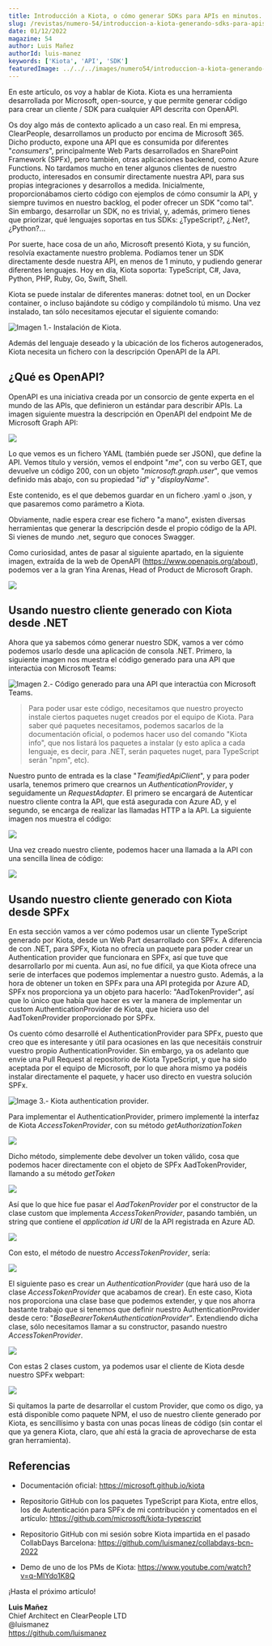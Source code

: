 ```yaml
---
title: Introducción a Kiota, o cómo generar SDKs para APIs en minutos.
slug: /revistas/numero-54/introduccion-a-kiota-generando-sdks-para-apis-en-minutos
date: 01/12/2022
magazine: 54
author: Luis Mañez
authorId: luis-manez
keywords: ['Kiota', 'API', 'SDK']
featuredImage: ../../../images/numero54/introduccion-a-kiota-generando-sdks-para-apis-en-minutos/image1.png
---
```


En este artículo, os voy a hablar de Kiota. Kiota es una herramienta
desarrollada por Microsoft, open-source, y que permite generar código
para crear un cliente / SDK para cualquier API descrita con OpenAPI.

Os doy algo más de contexto aplicado a un caso real. En mi empresa,
ClearPeople, desarrollamos un producto por encima de Microsoft 365.
Dicho producto, expone una API que es consumida por diferentes
"*consumers*", principalmente Web Parts desarrollados en SharePoint
Framework (SPFx), pero también, otras aplicaciones backend, como Azure
Functions. No tardamos mucho en tener algunos clientes de nuestro
producto, interesados en consumir directamente nuestra API, para sus
propias integraciones y desarrollos a medida. Inicialmente,
proporcionábamos cierto código con ejemplos de cómo consumir la API, y
siempre tuvimos en nuestro backlog, el poder ofrecer un SDK "como tal".
Sin embargo, desarrollar un SDK, no es trivial, y, además, primero
tienes que priorizar, qué lenguajes soportas en tus SDKs: ¿TypeScript?,
¿.Net?, ¿Python?\...

Por suerte, hace cosa de un año, Microsoft presentó Kiota, y su función,
resolvía exactamente nuestro problema. Podíamos tener un SDK
directamente desde nuestra API, en menos de 1 minuto, y pudiendo generar
diferentes lenguajes. Hoy en día, Kiota soporta: TypeScript, C#, Java,
Python, PHP, Ruby, Go, Swift, Shell.

Kiota se puede instalar de diferentes maneras: dotnet tool, en un Docker
container, o incluso bajándote su código y compilándolo tú mismo. Una
vez instalado, tan sólo necesitamos ejecutar el siguiente comando:

![Imagen 1.- Instalación de Kiota.](../../../images/numero54/introduccion-a-kiota-generando-sdks-para-apis-en-minutos/image1.png)



Además del lenguaje deseado y la ubicación de los ficheros
autogenerados, Kiota necesita un fichero con la descripción OpenAPI de
la API.

## ¿Qué es OpenAPI?

OpenAPI es una iniciativa creada por un consorcio de gente experta en el
mundo de las APIs, que definieron un estándar para describir APIs. La
imagen siguiente muestra la descripción en OpenAPI del endpoint Me de
Microsoft Graph API:

![](../../../images/numero54/introduccion-a-kiota-generando-sdks-para-apis-en-minutos/image3.png)

Lo que vemos es un fichero YAML (también puede ser JSON), que define la
API. Vemos título y versión, vemos el endpoint "*me*", con su verbo GET,
que devuelve un código 200, con un objeto "*microsoft.graph.user*", que
vemos definido más abajo, con su propiedad "*id*" y "*displayName*".

Este contenido, es el que debemos guardar en un fichero .yaml o .json, y
que pasaremos como parámetro a Kiota.

Obviamente, nadie espera crear ese fichero "a mano", existen diversas
herramientas que generar la descripción desde el propio código de la
API. Si vienes de mundo .net, seguro que conoces Swagger.

Como curiosidad, antes de pasar al siguiente apartado, en la siguiente
imagen, extraída de la web de OpenAPI
(https://www.openapis.org/about), podemos ver a la gran Yina Arenas,
Head of Product de Microsoft Graph.

![](../../../images/numero54/introduccion-a-kiota-generando-sdks-para-apis-en-minutos/image4.png)

## Usando nuestro cliente generado con Kiota desde .NET

Ahora que ya sabemos cómo generar nuestro SDK, vamos a ver cómo podemos
usarlo desde una aplicación de consola .NET. Primero, la siguiente
imagen nos muestra el código generado para una API que interactúa con
Microsoft Teams:

![Imagen 2.- Código generado para una API que interactúa con Microsoft Teams.](../../../images/numero54/introduccion-a-kiota-generando-sdks-para-apis-en-minutos/image5.png)



> Para poder usar este código, necesitamos que nuestro proyecto
> instale ciertos paquetes nuget creados por el equipo de Kiota. Para
> saber qué paquetes necesitamos, podemos sacarlos de la documentación
> oficial, o podemos hacer uso del comando "Kiota info", que nos listará
> los paquetes a instalar (y esto aplica a cada lenguaje, es decir, para
> .NET, serán paquetes nuget, para TypeScript serán "npm", etc).

Nuestro punto de entrada es la clase "*TeamifiedApiClient*", y para
poder usarla, tenemos primero que crearnos un *AuthenticationProvider*,
y seguidamente un *RequestAdapter*. El primero se encargará de
Autenticar nuestro cliente contra la API, que está asegurada con Azure
AD, y el segundo, se encarga de realizar las llamadas HTTP a la API. La
siguiente imagen nos muestra el código:

![](../../../images/numero54/introduccion-a-kiota-generando-sdks-para-apis-en-minutos/image6.png)

Una vez creado nuestro cliente, podemos hacer una llamada a la API con
una sencilla línea de código:

![](../../../images/numero54/introduccion-a-kiota-generando-sdks-para-apis-en-minutos/image7.png)

## Usando nuestro cliente generado con Kiota desde SPFx

En esta sección vamos a ver cómo podemos usar un cliente TypeScript
generado por Kiota, desde un Web Part desarrollado con SPFx. A
diferencia de con .NET, para SPFx, Kiota no ofrecía un paquete para
poder crear un Authentication provider que funcionara en SPFx, así que
tuve que desarrollarlo por mi cuenta. Aun así, no fue difícil, ya que
Kiota ofrece una serie de interfaces que podemos implementar a nuestro
gusto. Además, a la hora de obtener un token en SPFx para una API
protegida por Azure AD, SPFx nos proporciona ya un objeto para hacerlo:
"AadTokenProvider", así que lo único que había que hacer es ver la
manera de implementar un custom AuthenticationProvider de Kiota, que
hiciera uso del AadTokenProvider proporcionado por SPFx.

Os cuento cómo desarrollé el AuthenticationProvider para SPFx, puesto
que creo que es interesante y útil para ocasiones en las que necesitáis
construir vuestro propio AuthenticationProvider. Sin embargo, ya os
adelanto que envíe una Pull Request al repositorio de Kiota TypeScript,
y que ha sido aceptada por el equipo de Microsoft, por lo que ahora
mismo ya podéis instalar directamente el paquete, y hacer uso directo en
vuestra solución SPFx.

![Image 3.- Kiota authentication provider.](../../../images/numero54/introduccion-a-kiota-generando-sdks-para-apis-en-minutos/image8.png)



Para implementar el AuthenticationProvider, primero implementé la
interfaz de Kiota *AccessTokenProvider*, con su método
*getAuthorizationToken*

![](../../../images/numero54/introduccion-a-kiota-generando-sdks-para-apis-en-minutos/image9.png)

Dicho método, simplemente debe devolver un token válido, cosa que
podemos hacer directamente con el objeto de SPFx AadTokenProvider,
llamando a su método *getToken*

![](../../../images/numero54/introduccion-a-kiota-generando-sdks-para-apis-en-minutos/image10.png)

Así que lo que hice fue pasar el *AadTokenProvider* por el constructor
de la clase custom que implementa *AccessTokenProvider*, pasando
también, un string que contiene el *application id URI* de la API
registrada en Azure AD.

![](../../../images/numero54/introduccion-a-kiota-generando-sdks-para-apis-en-minutos/image11.png)

Con esto, el método de nuestro *AccessTokenProvider*, sería:

![](../../../images/numero54/introduccion-a-kiota-generando-sdks-para-apis-en-minutos/image12.png)

El siguiente paso es crear un *AuthenticationProvider* (que hará uso de
la clase *AccessTokenProvider* que acabamos de crear). En este caso,
Kiota nos proporciona una clase base que podemos extender, y que nos
ahorra bastante trabajo que si tenemos que definir nuestro
AuthenticationProvider desde cero:
"*BaseBearerTokenAuthenticationProvider*". Extendiendo dicha clase, sólo
necesitamos llamar a su constructor, pasando nuestro
*AccessTokenProvider*.

![](../../../images/numero54/introduccion-a-kiota-generando-sdks-para-apis-en-minutos/image13.png)

Con estas 2 clases custom, ya podemos usar el cliente de Kiota desde
nuestro SPFx webpart:

![](../../../images/numero54/introduccion-a-kiota-generando-sdks-para-apis-en-minutos/image14.png)

Si quitamos la parte de desarrollar el custom Provider, que como os
digo, ya está disponible como paquete NPM, el uso de nuestro cliente
generado por Kiota, es sencillísimo y basta con unas pocas líneas de
código (sin contar el que ya genera Kiota, claro, que ahí está la gracia
de aprovecharse de esta gran herramienta).

## Referencias

-   Documentación oficial: https://microsoft.github.io/kiota

-   Repositorio GitHub con los paquetes TypeScript para Kiota, entre
    ellos, los de Autenticación para SPFx de mi contribución y
    comentados en el artículo:
    https://github.com/microsoft/kiota-typescript

-   Repositorio GitHub con mi sesión sobre Kiota impartida en el pasado
    CollabDays Barcelona:
    https://github.com/luismanez/collabdays-bcn-2022

-   Demo de uno de los PMs de Kiota:
    https://www.youtube.com/watch?v=q-MIYdo1K8Q

¡Hasta el próximo artículo!

**Luis Mañez** <br />
Chief Architect en ClearPeople LTD  <br />
@luismanez <br />
https://github.com/luismanez
